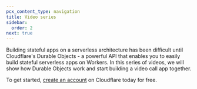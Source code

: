 ```yaml
---
pcx_content_type: navigation
title: Video series
sidebar:
  order: 2
next: true
---
```



Building stateful apps on a serverless architecture has been difficult until Cloudflare's Durable Objects - a powerful API that enables you to easily build stateful serverless apps on Workers. In this series of videos, we will show how Durable Objects work and start building a video call app together.

To get started, [create an account](https://dash.cloudflare.com/sign-up) on Cloudflare today for free.

<DirectoryListing folder="durable-objects/get-started/video-series" />
